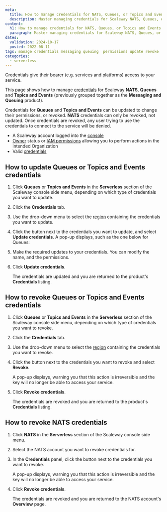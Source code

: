 ```yaml
---
meta:
  title: How to manage credentials for NATS, Queues, or Topics and Events
  description: Master managing credentials for Scaleway NATS, Queues, or Topics and Events (Messaging and Queuing)! Follow this guide to securely update, rotate, and control access to your messaging services.
content:
  h1: How to manage credentials for NATS, Queues, or Topics and Events
  paragraph: Master managing credentials for Scaleway NATS, Queues, or Topics and Events (Messaging and Queuing)! Follow this guide to securely update, rotate, and control access to your messaging services.
dates:
  validation: 2024-10-17
  posted: 2022-08-11 
tags: manage credentials messaging queuing  permissions update revoke 
categories:
  - serverless 
---
```



Credentials give their bearer (e.g. services and platforms) access to your service. 

This page shows how to manage [credentials](/messaging/concepts/#credentials) for Scaleway **NATS**, **Queues** and **Topics and Events** (previously grouped together as the **Messaging and Queuing** product). 

Credentials for **Queues** and **Topics and Events** can be updated to change their permissions, or revoked. **NATS** credentials can only be revoked, not updated. Once credentials are revoked, any user trying to use the credentials to connect to the service will be denied.

<Macro id="requirements" />

- A Scaleway account logged into the [console](https://console.scaleway.com)
- [Owner](/iam/concepts/#owner) status or [IAM permissions](/iam/concepts/#permission) allowing you to perform actions in the intended Organization
- Valid [credentials](/messaging/how-to/create-credentials/)

## How to update Queues or Topics and Events credentials

1. Click **Queues** or **Topics and Events** in the **Serverless** section of the Scaleway console side menu, depending on which type of credentials you want to update.

2. Click the **Credentials** tab.

3. Use the drop-down menu to select the [region](/messaging/concepts/#region) containing the credentials you want to update.

4. Click the <Icon name="more" /> button next to the credentials you want to update, and select **Update credentials**. A pop-up displays, such as the one below for Queues:

    <Lightbox src={image} alt="In the Scaleway console, the Update Credentials screen displays. Users can change the name of the credentials, or tick/untick the write, read and manage permissions." />

5. Make the required updates to your credentials. You can modify the name, and the permissions.

6. Click **Update credentials**.

    The credentials are updated and you are returned to the product's **Credentials** listing.

## How to revoke Queues or Topics and Events credentials

1. Click **Queues** or **Topics and Events** in the **Serverless** section of the Scaleway console side menu, depending on which type of credentials you want to revoke.

2. Click the **Credentials** tab.

3. Use the drop-down menu to select the [region](/messaging/concepts/#region) containing the credentials you want to revoke.

4. Click the <Icon name="more" /> button next to the credentials you want to revoke and select **Revoke**.

    A pop-up displays, warning you that this action is irreversible and the key will no longer be able to access your service.

5. Click **Revoke credentials**.

    The credentials are revoked and you are returned to the product's **Credentials** listing.

## How to revoke NATS credentials

1. Click **NATS** in the **Serverless** section of the Scaleway console side menu.

2. Select the NATS account you want to revoke credentials for.

3. In the **Credentials** panel, click the <Icon name="delete" /> button next to the credentials you want to revoke.

    A pop-up displays, warning you that this action is irreversible and the key will no longer be able to access your service.

5. Click **Revoke credentials**.

    The credentials are revoked and you are returned to the NATS account's **Overview** page.


